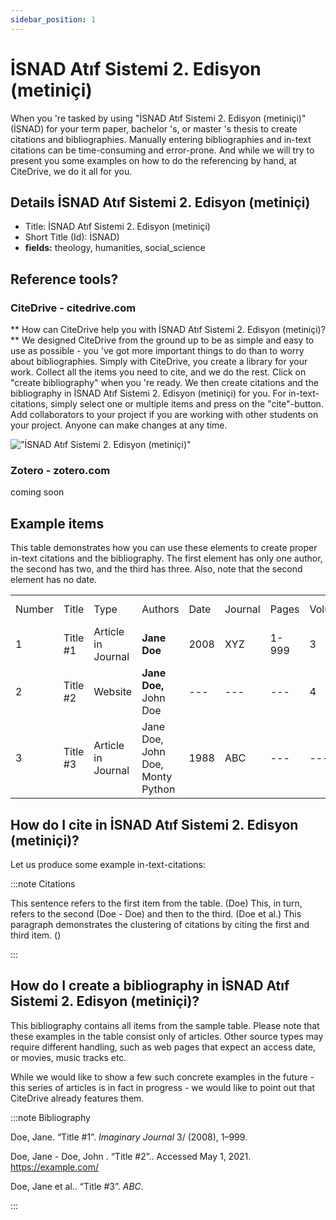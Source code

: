 ```yaml
---
sidebar_position: 1
---
```


# İSNAD Atıf Sistemi 2. Edisyon (metiniçi)

When you 're tasked by using "İSNAD Atıf Sistemi 2. Edisyon (metiniçi)" (İSNAD) for your term paper, bachelor 's, or master 's thesis to create citations and bibliographies.
Manually entering bibliographies and in-text citations can be time-consuming and error-prone. And while we will try to present you some examples on how to do the referencing by hand, at CiteDrive, we do it all for you.

## Details  İSNAD Atıf Sistemi 2. Edisyon (metiniçi)
* Title: İSNAD Atıf Sistemi 2. Edisyon (metiniçi)
* Short Title (Id): İSNAD)
* **fields:** theology, humanities, social_science

## Reference tools?
### CiteDrive - citedrive.com
** How can CiteDrive help you with İSNAD Atıf Sistemi 2. Edisyon (metiniçi)? **
We designed CiteDrive from the ground up to be as simple and easy to use as possible - you 've got more important things to do than to worry about bibliographies. Simply with CiteDrive, you create a library for your work. Collect all the items you need to cite, and we do the rest. Click on "create bibliography" when you 're ready. We then create citations and the bibliography in İSNAD Atıf Sistemi 2. Edisyon (metiniçi) for you. For in-text-citations, simply select one or multiple items and press on the "cite"-button. Add collaborators to your project if you are working with other students on your project. Anyone can make changes at any time.


!["İSNAD Atıf Sistemi 2. Edisyon (metiniçi)"](images/isnad-atf-sistemi-2-edisyon-metinici.svg "Choose İSNAD Atıf Sistemi 2. Edisyon (metiniçi) in the CiteDrive App")

### Zotero - zotero.com

coming soon

## Example items

This table demonstrates how you can use these elements to create proper in-text citations and the bibliography. The first element has only one author, the second has two, and the third has three. Also, note that the second element has no date.


<table>
  <tr>
   <td>Number
   </td>
   <td>Title
   </td>
   <td>Type
   </td>
   <td>Authors
   </td>
   <td>Date
   </td>
   <td>Journal
   </td>
   <td>Pages
   </td>
   <td>Volume
   </td>
   <td>Issue
   </td>
   <td>Access Date
   </td>
  </tr>
  <tr>
   <td>1
   </td>
   <td>Title #1
   </td>
   <td>Article in Journal
   </td>
   <td><strong>Jane Doe</strong>
   </td>
   <td>2008
   </td>
   <td>XYZ
   </td>
   <td>1-999
   </td>
   <td>3
   </td>
   <td>2
   </td>
   <td>--
   </td>
  </tr>
  <tr>
   <td>
2
   </td>
   <td>Title #2
   </td>
   <td>Website
   </td>
   <td><strong>Jane Doe, </strong>John Doe
   </td>
   <td>---
   </td>
   <td>---
   </td>
   <td>---
   </td>
   <td>4
   </td>
   <td>---
   </td>
   <td>2020-05-01
   </td>
  </tr>
  <tr>
   <td>3
   </td>
   <td>Title #3
   </td>
   <td>Article in Journal
   </td>
   <td>Jane Doe, John Doe, Monty Python
   </td>
   <td>1988
   </td>
   <td>ABC
   </td>
   <td>---
   </td>
   <td>---
   </td>
   <td>16
   </td>
   <td>---
   </td>
  </tr>
</table>



## How do I cite in  İSNAD Atıf Sistemi 2. Edisyon (metiniçi)?

Let us produce some example in-text-citations:

:::note Citations


This sentence refers to the first item from the table. (Doe) This, in turn, refers to the second (Doe - Doe)
and then to the third.  (Doe et al.)
This paragraph demonstrates the clustering of citations by citing the first and third item. ()

:::

## How do I create a bibliography in İSNAD Atıf Sistemi 2. Edisyon (metiniçi)?

This bibliography contains all items from the sample table. Please note that these examples in the table consist only of articles. Other source types may require different handling, such as web pages that expect an access date, or movies, music tracks etc.

While we would like to show a few such concrete examples in the future - this series of articles is in fact in progress - we would like to point out that CiteDrive already features them.

:::note Bibliography

Doe, Jane. “Title #1”. <i>Imaginary Journal</i> 3/ (2008), 1–999.

Doe, Jane - Doe, John . “Title #2”.. Accessed May 1, 2021. https://example.com/

Doe, Jane et al.. “Title #3”. <i>ABC</i>.



:::


        